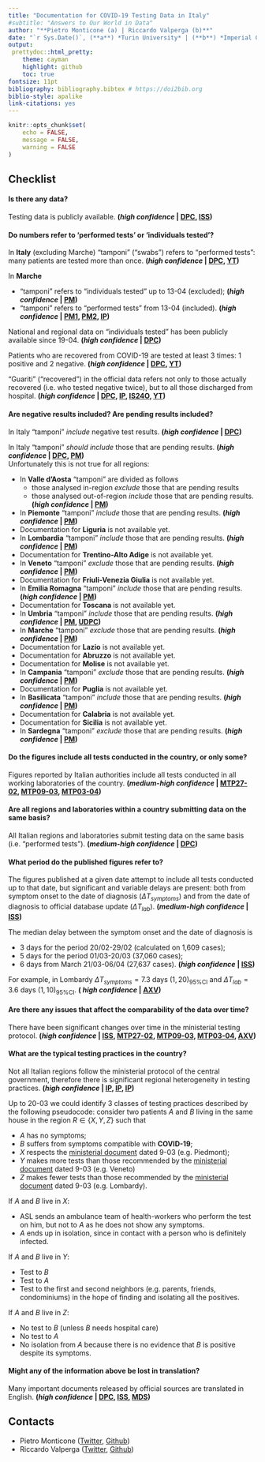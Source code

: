 ```yaml
---
title: "Documentation for COVID-19 Testing Data in Italy"
#subtitle: "Answers to Our World in Data"
author: "**Pietro Monticone (a) | Riccardo Valperga (b)**"
date: "`r Sys.Date()`, (**a**) *Turin University* | (**b**) *Imperial College London*"
output:
 prettydoc::html_pretty:
    theme: cayman
    highlight: github
    toc: true
fontsize: 11pt
bibliography: bibliography.bibtex # https://doi2bib.org
biblio-style: apalike
link-citations: yes
---
```


```r
knitr::opts_chunk$set(
	echo = FALSE,
	message = FALSE,
	warning = FALSE
)
```

## **Checklist**

#### **Is there any data?**

Testing data is publicly available. **(*high confidence* | [DPC](https://github.com/pcm-dpc/COVID-19), [ISS](https://www.epicentro.iss.it/coronavirus/))**

#### **Do numbers refer to ‘performed tests’ or ‘individuals tested’?**

In **Italy** (excluding Marche) "tamponi" ("swabs") refers to "performed tests": many patients are tested more than once. **(*high confidence* | [DPC](https://github.com/pcm-dpc/COVID-19), [YT](https://www.youtrend.it/2020/03/25/coronavirus-il-rebus-dei-tamponi-multipli/))**

In **Marche** 

* "tamponi" refers to "individuals tested" up to 13-04 (excluded); **(*high confidence* | [PM](https://twitter.com/PietroMonticone/status/1250342505180086272?s=20))**
* "tamponi" refers to "performed tests" from 13-04 (included). **(*high confidence* | [PM1](https://twitter.com/PietroMonticone/status/1250807637836521473?s=20), [PM2](https://twitter.com/PietroMonticone/status/1250811022023307266?s=20), [IP](https://www.ilpost.it/2020/04/14/coronavirus-marche-tamponi-numeri-sbagliati/))**

National and regional data on "individuals tested" has been publicly available since 19-04. **(*high confidence* | [DPC](https://github.com/pcm-dpc/COVID-19))**

Patients who are recovered from COVID-19 are tested at least 3 times: 1 positive and 2 negative. **(*high confidence* | [DPC](https://github.com/pcm-dpc/COVID-19), [YT](https://www.youtrend.it/2020/03/25/coronavirus-il-rebus-dei-tamponi-multipli/))**

"Guariti" ("recovered") in the official data refers not only to those actually recovered (i.e. who tested negative twice), but to all those discharged from hospital. **(*high confidence* | [DPC](https://github.com/pcm-dpc/COVID-19), [IP](https://www.ilpost.it/2020/04/02/guariti-coronavirus-protezione-civile/), [IS24O](https://www.sanita24.ilsole24ore.com/art/aziende-e-regioni/2020-04-02/coronavirus-cartabellotta-fondazione-gimbe-sovrastimato-numero-guariti-rischi-serve-chiarezza-orientare-scelte-103855.php?uuid=ADkV6eH), [YT](https://www.youtrend.it/2020/04/02/coronavirus-la-sovrastima-dei-casi-guariti/))**

#### **Are negative results included? Are pending results included?**

In Italy "tamponi" *include* negative test results. **(*high confidence* | [DPC](https://github.com/pcm-dpc/COVID-19))**

In Italy "tamponi" *should include* those that are pending results. **(*high confidence* | [DPC](https://github.com/pcm-dpc/COVID-19), [PM](https://twitter.com/PietroMonticone/status/1249011420404027392?s=20))** <br> Unfortunately this is not true for all regions:

  * In **Valle d'Aosta** "tamponi" are divided as follows
    * those analysed in-region *exclude* those that are pending results
    * those analysed out-of-region *include* those that are pending results. **(*high confidence* | [PM](https://twitter.com/PietroMonticone/status/1250137178149183493?s=20))**
  * In **Piemonte** "tamponi" *include* those that are pending results. **(*high confidence* | [PM](https://twitter.com/PietroMonticone/status/1249012877282983943?s=20))**
  * Documentation for **Liguria** is not available yet.
  * In **Lombardia** "tamponi" *include* those that are pending results. **(*high confidence* | [PM](https://twitter.com/PietroMonticone/status/1249106827083726849?s=20))**
  * Documentation for **Trentino-Alto Adige** is not available yet. 
  * In **Veneto** "tamponi" *exclude* those that are pending results. **(*high confidence* | [PM](https://twitter.com/PietroMonticone/status/1249755809686355968?s=20))**
  * Documentation for **Friuli-Venezia Giulia** is not available yet.
  * In **Emilia Romagna** "tamponi" *include* those that are pending results. **(*high confidence* | [PM](https://twitter.com/PietroMonticone/status/1250111453782249475?s=20))**
  * Documentation for **Toscana** is not available yet.
  * In **Umbria** "tamponi" *include* those that are pending results. **(*high confidence* | [PM](https://twitter.com/PietroMonticone/status/1250136459862069253?s=20), [UDPC](https://github.com/Regione-Umbria/coronavirus))**
  * In **Marche** "tamponi" *exclude* those that are pending results. **(*high confidence* | [PM](https://twitter.com/PietroMonticone/status/1250342505180086272?s=20))**
  * Documentation for **Lazio** is not available yet.
  * Documentation for **Abruzzo** is not available yet.
  * Documentation for **Molise** is not available yet.
  * In **Campania** "tamponi" *exclude* those that are pending results. **(*high confidence* | [PM](https://twitter.com/PietroMonticone/status/1249747835685343233?s=20))**
  * Documentation for **Puglia** is not available yet.
  * In **Basilicata** "tamponi" *include* those that are pending results. **(*high confidence* | [PM](https://twitter.com/PietroMonticone/status/1249379417043931137?s=20))**
  * Documentation for **Calabria** is not available yet.
  * Documentation for **Sicilia** is not available yet.
  * In **Sardegna** "tamponi" *exclude* those that are pending results. **(*high confidence* | [PM](https://twitter.com/PietroMonticone/status/1250827560965091335?s=20))**

#### **Do the figures include all tests conducted in the country, or only some?**

Figures reported by Italian authorities include all tests conducted in all working laboratories of the country. **(*medium-high confidence* | [MTP27-02](http://www.trovanorme.salute.gov.it/norme/renderNormsanPdf?anno=2020&codLeg=73444&parte=1%20&serie=null), [MTP09-03](https://www.fnopi.it/wp-content/uploads/2020/03/Circolare_9_marzo_2020.pdf), [MTP03-04](http://www.trovanorme.salute.gov.it/norme/renderNormsanPdf?anno=2020&codLeg=73799&parte=1%20&serie=null))**

#### **Are all regions and laboratories within a country submitting data on the same basis?**

All Italian regions and laboratories submit testing data on the same basis (i.e. "performed tests"). **(*medium-high confidence* | [DPC](https://github.com/pcm-dpc/COVID-19))**

#### **What period do the published figures refer to?**

The figures published at a given date attempt to include all tests conducted up to that date, but significant and variable delays are present: both from symptom onset to the date of diagnosis ($\Delta T_{symptoms}$) and from the date of diagnosis to official database update ($\Delta T_{lab}$). **(*medium-high confidence* | [ISS](https://www.epicentro.iss.it/coronavirus/bollettino/Bollettino-sorveglianza-integrata-COVID-19_6-aprile-2020.pdf))**

The median delay between the symptom onset and the date of diagnosis is 

* 3 days for the period 20/02-29/02 (calculated on 1,609 cases);
* 5 days for the period 01/03-20/03 (37,060 cases);
* 6 days from March 21/03-06/04 (27,637 cases). **(*high confidence* | [ISS](https://www.epicentro.iss.it/coronavirus/bollettino/Bollettino-sorveglianza-integrata-COVID-19_6-aprile-2020.pdf))**

For example, in Lombardy $\Delta T_{symptoms}= 7.3 \text{ days } (1,20)_{95\% \text{CI}}$ and $\Delta T_{lab} = 3.6 \text{ days } (1,10)_{95\% \text{CI}}$. **( *high confidence* | [AXV](https://arxiv.org/ftp/arxiv/papers/2003/2003.09320.pdf))**

#### **Are there any issues that affect the comparability of the data over time?**

There have been significant changes over time in the ministerial testing protocol. **(*high confidence* | [ISS](https://www.epicentro.iss.it/en/coronavirus/bollettino/Infografica_8aprile%20ENG.pdf), [MTP27-02](http://www.trovanorme.salute.gov.it/norme/renderNormsanPdf?anno=2020&codLeg=73444&parte=1%20&serie=null), [MTP09-03](https://www.fnopi.it/wp-content/uploads/2020/03/Circolare_9_marzo_2020.pdf), [MTP03-04](http://www.trovanorme.salute.gov.it/norme/renderNormsanPdf?anno=2020&codLeg=73799&parte=1%20&serie=null), [AXV](https://arxiv.org/ftp/arxiv/papers/2003/2003.09320.pdf))**

#### **What are the typical testing practices in the country?**

Not all Italian regions follow the ministerial protocol of the central government, therefore there is significant regional heterogeneity in testing practices. **(*high confidence* | [IP](https://www.ilpost.it/2020/03/31/contagi-coronavirus-imperial-college-london/), [IP](https://www.ilpost.it/2020/03/27/tamponi-lombardia-fontana-coronavirus/), [IP](https://www.ilpost.it/2020/03/26/coronavirus-tamponi-eseguiti-persone-testate/))**

Up to 20-03 we could identify 3 classes of testing practices described by the following pseudocode: consider two patients $A$ and $B$ living in the same house in the region $R \in \{X, Y, Z\}$ such that

* $A$ has no symptoms;
* $B$ suffers from symptoms compatible with **COVID-19**;
* $X$ respects the [ministerial document](https://www.fnopi.it/wp-content/uploads/2020/03/Circolare_9_marzo_2020.pdf) dated 9-03 (e.g. Piedmont);
* $Y$ makes more tests than those recommended by the [ministerial document](https://www.fnopi.it/wp-content/uploads/2020/03/Circolare_9_marzo_2020.pdf) dated 9-03 (e.g. Veneto)
* $Z$ makes fewer tests than those recommended by the [ministerial document](https://www.fnopi.it/wp-content/uploads/2020/03/Circolare_9_marzo_2020.pdf) dated 9-03 (e.g. Lombardy). 

If $A$ and $B$ live in $X$:

  * ASL sends an ambulance team of health-workers who perform the test on him, but not to $A$ as he does not show any symptoms.
  * $A$ ends up in isolation, since in contact with a person who is definitely infected.

If $A$ and $B$ live in $Y$:

  * Test to $B$ 
  * Test to $A$ 
  * Test to the first and second neighbors (e.g. parents, friends, condominiums) in the hope of finding and isolating all the positives.

If $A$ and $B$ live in $Z$:

  * No test to $B$ (unless $B$ needs hospital care)
  * No test to $A$
  * No isolation from $A$ because there is no evidence that $B$ is positive despite its symptoms.


#### **Might any of the information above be lost in translation?**

Many important documents released by official sources are translated in English. **(*high confidence* | [DPC](https://github.com/pcm-dpc/COVID-19), [ISS](https://www.epicentro.iss.it/coronavirus/), [MDS](http://www.salute.gov.it/portale/home.html))**

## **Contacts** 

* Pietro Monticone ([Twitter](https://twitter.com/PietroMonticone), [Github](https://github.com/pitmonticone))
* Riccardo Valperga ([Twitter](https://twitter.com/Riccard91650458), [Github](https://github.com/Ricvalp))
